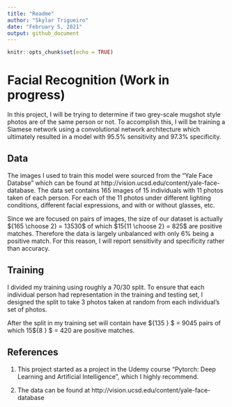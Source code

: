---
title: "Readme"
author: "Skylar Trigueiro"
date: "February 5, 2021"
output: github_document
---

```{r setup, include=FALSE}
knitr::opts_chunk$set(echo = TRUE)
```

# Facial Recognition (Work in progress)

In this project, I will be trying to determine if two grey-scale mugshot style photos are of the same person or not. To accomplish this, I will be training a Siamese network using a convolutional network architecture which ultimately resulted in a model with $95.5\%$ sensitivity and $97.3\%$ specificity.


## Data

The images I used to train this model were sourced from the "Yale Face Databse" which can be found at http://vision.ucsd.edu/content/yale-face-database. The data set contains 165 images of 15 individuals with 11 photos taken of each person. For each of the 11 photos under different lighting conditions, different facial expressions, and with or without glasses, etc.

Since we are focused on pairs of images, the size of our dataset is actually ${165 \choose 2}  = 13530$ of which $15{11 \choose 2} = 825$ are positive matches. Therefore the data is largely unbalanced with only 6\% being a positive match. For this reason, I will report sensitivity and specificity rather than accuracy.   

## Training

I divided my training using roughly a 70/30 split. To ensure that each individual person had representation in the training and testing set, I designed the split to take 3 photos taken at random from each individual's set of photos.

After the split in my training set will contain have ${135 \choose 2} $ = 9045 pairs of which 15${8 \choose 2} $ = 420 are positive matches.

## References

1. This project started as a project in the Udemy course "Pytorch: Deep Learning and Artificial Intelligence", which I highly recommend.

2. The data can be found at http://vision.ucsd.edu/content/yale-face-database
